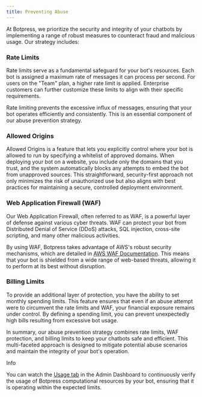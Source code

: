 ```yaml
---
title: Preventing Abuse
---
```


At Botpress, we prioritize the security and integrity of your chatbots by implementing a range of robust measures to counteract fraud and malicious usage. Our strategy includes:

### Rate Limits

Rate limits serve as a fundamental safeguard for your bot's resources. Each bot is assigned a maximum rate of messages it can process per second. For users on the "Team" plan, a higher rate limit is applied. Enterprise customers can further customize these limits to align with their specific requirements.

Rate limiting prevents the excessive influx of messages, ensuring that your bot operates efficiently and consistently. This is an essential component of our abuse prevention strategy.

### Allowed Origins

Allowed Origins is a feature that lets you explicitly control where your bot is allowed to run by specifying a whitelist of approved domains. When deploying your bot on a website, you include only the domains that you trust, and the system automatically blocks any attempts to embed the bot from unapproved sources. This straightforward, security-first approach not only minimizes the risk of unauthorized use but also aligns with best practices for maintaining a secure, controlled deployment environment.

### Web Application Firewall (WAF)

Our Web Application Firewall, often referred to as WAF, is a powerful layer of defense against various cyber threats. WAF can protect your bot from Distributed Denial of Service (DDoS) attacks, SQL injection, cross-site scripting, and many other malicious activities.

By using WAF, Botpress takes advantage of AWS's robust security mechanisms, which are detailed in [AWS WAF Documentation](https://docs.aws.amazon.com/waf/latest/developerguide/ddos-responding.html). This means that your bot is shielded from a wide range of web-based threats, allowing it to perform at its best without disruption.

### Billing Limits

To provide an additional layer of protection, you have the ability to set monthly spending limits. This feature ensures that even if an abuse attempt were to circumvent the rate limits and WAF, your financial exposure remains under control. By defining a spending limit, you can prevent unexpectedly high bills resulting from excessive bot usage.

In summary, our abuse prevention strategy combines rate limits, WAF protection, and billing limits to keep your chatbots safe and efficient. This multi-faceted approach is designed to mitigate potential abuse scenarios and maintain the integrity of your bot's operation.

<Info>
Info

You can watch the [Usage tab](/guides/dashboard/workspace/usage) in the Admin Dashboard to continuously verify the usage of Botpress computational resources by your bot, ensuring that it is operating within the expected limits.
</Info>
